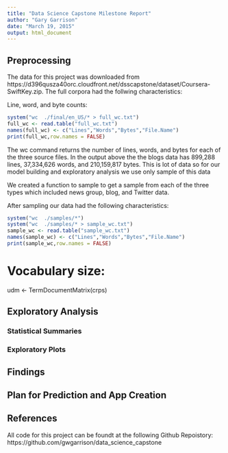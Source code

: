 ```yaml
---
title: "Data Science Capstone Milestone Report"
author: "Gary Garrison"
date: "March 19, 2015"
output: html_document
---
```


## Preprocessing
The data for this project was downloaded from https://d396qusza40orc.cloudfront.net/dsscapstone/dataset/Coursera-SwiftKey.zip. The full corpora had the follwing characteristics:

Line, word, and byte counts:
```r
system("wc  ./final/en_US/* > full_wc.txt")
full_wc <- read.table("full_wc.txt")
names(full_wc) <- c("Lines","Words","Bytes","File.Name")
print(full_wc,row.names = FALSE)
```
The wc command returns the number of lines, words, and bytes for each of the three source files. In the output above the the blogs data has 899,288 lines, 37,334,626 words, and 210,159,817 bytes. This is lot of data so for our model building and exploratory analysis we use only sample of this data

We created a function to sample to get a sample from each of the three types which included news group, blog, and Twitter data. 

After sampling our data had the following characteristics:
```r
system("wc  ./samples/*")
system("wc  ./samples/* > sample_wc.txt")
sample_wc <- read.table("sample_wc.txt")
names(sample_wc) <- c("Lines","Words","Bytes","File.Name")
print(sample_wc,row.names = FALSE)
```

# Vocabulary size:
udm <- TermDocumentMatrix(crps)

## Exploratory Analysis

### Statistical Summaries


### Exploratory Plots


## Findings

## Plan for Prediction and App Creation


## References

All code for this project can be foundt at the following Github Repoistory:
https://github.com/gwgarrison/data_science_capstone